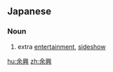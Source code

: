 {{also|余兴|餘興}}
==Japanese==
{{ja-kanjitab|よ|きょう|yomi=on}}

===Noun===
{{ja-noun|よきょう}}

# extra [[entertainment]], [[sideshow]]

[[hu:余興]]
[[zh:余興]]